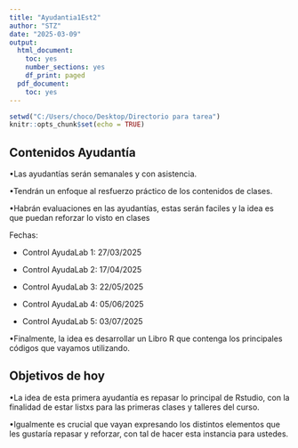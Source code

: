 ---
title: "Ayudantia1Est2"
author: "STZ"
date: "2025-03-09"
output:
  html_document:
    toc: yes
    number_sections: yes
    df_print: paged
  pdf_document:
    toc: yes
---

```{=html}
<style>
  .page-break {
    page-break-after: always; /* Para impresión */
    display: block; /* Para HTML */
    margin: 2em 0; /* Espaciado */
  }
</style>
```

```{r setup, include=FALSE}
setwd("C:/Users/choco/Desktop/Directorio para tarea")
knitr::opts_chunk$set(echo = TRUE)
```

## Contenidos Ayudantía

•Las ayudantías serán semanales y con asistencia.

•Tendrán un enfoque al resfuerzo práctico de los contenidos de clases.

•Habrán evaluaciones en las ayudantías, estas serán faciles y la idea es que puedan reforzar lo visto en clases

Fechas:

-   Control AyudaLab 1: 27/03/2025

-   Control AyudaLab 2: 17/04/2025

-   Control AyudaLab 3: 22/05/2025

-   Control AyudaLab 4: 05/06/2025

-   Control AyudaLab 5: 03/07/2025

•Finalmente, la idea es desarrollar un Libro R que contenga los principales códigos que vayamos utilizando.

## Objetivos de hoy

•La idea de esta primera ayudantía es repasar lo principal de Rstudio, con la finalidad de estar listxs para las primeras clases y talleres del curso.

•Igualmente es crucial que vayan expresando los distintos elementos que les gustaría repasar y reforzar, con tal de hacer esta instancia para ustedes.
